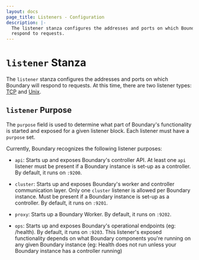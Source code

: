 ```yaml
---
layout: docs
page_title: Listeners - Configuration
description: |-
  The listener stanza configures the addresses and ports on which Boundary will
  respond to requests.
---
```


# `listener` Stanza

The `listener` stanza configures the addresses and ports on which Boundary will
respond to requests. At this time, there are two listener types:
[TCP](/docs/oss/configuration/listener/tcp) and [Unix](/docs/oss/configuration/listener/unix).


## `listener` Purpose

The `purpose` field is used to determine what part of Boundary's functionality is
started and exposed for a given listener block. Each listener must have a `purpose` set.

Currently, Boundary recognizes the following listener purposes:

- `api`: Starts up and exposes Boundary's controller API.
  At least one `api` listener must be present if a Boundary
  instance is set-up as a controller. 
  By default, it runs on `:9200`.

- `cluster`: Starts up and exposes Boundary's worker and
  controller communication layer. Only one `cluster` listener
  is allowed per Boundary instance. Must be present if a Boundary
  instance is set-up as a controller. 
  By default, it runs on `:9201`.

- `proxy`: Starts up a Boundary Worker. By default, it runs
on `:9202`.

- `ops`: Starts up and exposes Boundary's operational
endpoints (eg: /health). By default, it runs on `:9203`.
This listener's exposed functionality depends on what Boundary
components you're running on any given Boundary instance (eg: Health does not
run unless your Boundary instance has a controller running)



